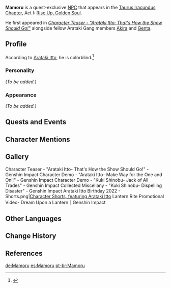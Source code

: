 {{Meta
<!-- REMOVE THIS TEMPLATE AFTER ADDING MISSING INFO -->
|missing_NPC_profile  = yes
}}
{{Character Infobox
|type             = Quest NPC
|image            = NPC Mamoru.png
|region           = Inazuma
|affiliation      = Arataki Gang
|title            = Member of "Arataki's Gang"
|title2           = Arataki Drumalong Festival Atmosphere Ambassador
|voiceEN          = [https://kdinjenzenvo.com/ Kdin Jenzen]<ref>Archived, Twitter: [https://web.archive.org/web/20211214212358/https://twitter.com/kdinjenzen/status/1470866883553411072 EN VA Self Announcement]</ref>
}}
'''Mamoru''' is a quest-exclusive [[NPC]] that appears in the [[Taurus Iracundus Chapter]], Act I: [[Rise Up, Golden Soul]].

He first appeared in ''[https://youtu.be/KGjnRThxe7k Character Teaser - "Arataki Itto: That's How the Show Should Go!"]'' alongside fellow Arataki Gang members [[Akira]] and [[Genta]].

==Profile==
According to [[Arataki Itto]], he is colorblind.<ref>{{Ref/Quest|The Oni's Pride}}</ref>

===Personality===
''(To be added.)''

===Appearance===
''(To be added.)''

==Quests and Events==
{{Quests and Events
| Heizou Talks Fraud = no dialogue
}}

==Character Mentions==
{{Character Mentions}}

==Gallery==
<gallery>
Character Teaser - "Arataki Itto- That's How the Show Should Go!" - Genshin Impact
Character Demo - "Arataki Itto- Make Way for the One and Oni!" - Genshin Impact
Character Demo - "Kuki Shinobu- Jack of All Trades" - Genshin Impact
Collected Miscellany - "Kuki Shinobu- Dispelling Disaster" - Genshin Impact
Arataki Itto Birthday 2022 - Shorts.png|[https://twitter.com/GenshinImpact/status/1531848008505204736 Character Shorts, featuring Arataki Itto]<!--2022-06-01-->
Lantern Rite Promotional Video- Dream Upon a Lantern｜Genshin Impact
</gallery>

== Other Languages ==
{{Other Languages
|default_hidden = 1
|en      = Mamoru
|zhs     = 阿守
|zhs_rm  = Ā Shǒu
|zht     = 阿守
|zht_rm  = Ā Shǒu
|ja      = 守
|ja_rm   = Mamoru
|ko      = 마모루
|ko_rm   = Mamoru
|es      = Mamoru
|fr      = Mamoru
|ru      = Мамору
|th      = Mamoru
|vi      = Mamoru
|de      = Mamoru
|id      = Mamoru
|pt      = Mamoru
|tr      = Mamoru
|it      = Mamoru
}}

==Change History==
{{Change History|2.3}}

==References==
{{Reflist}}

[[de:Mamoru]]
[[es:Mamoru]]
[[pt-br:Mamoru]]